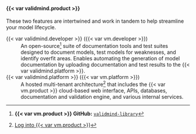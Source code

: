 #### {{< var validmind.product >}}

These two features are intertwined and work in tandem to help streamline your model lifecycle.

<span id="framework">{{< var validmind.developer >}} ({{< var vm.developer >}})</span>
: An open-source^[**{{< var vm.product >}} GitHub:** [`validmind-library`](https://github.com/validmind/validmind-library/)] suite of documentation tools and test suites designed to document models, test models for weaknesses, and identify overfit areas. Enables automating the generation of model documentation by uploading documentation and test results to the {{< var validmind.platform >}}.

<span id="platform">{{< var validmind.platform >}} ({{< var vm.platform >}})</span>
: A hosted multi-tenant architecture^[[Log into {{< var vm.product >}}](/guide/acess/log-in-to-validmind.qmd)] that includes the {{< var vm.product >}} cloud-based web interface, APIs, databases, documentation and validation engine, and various internal services. 
